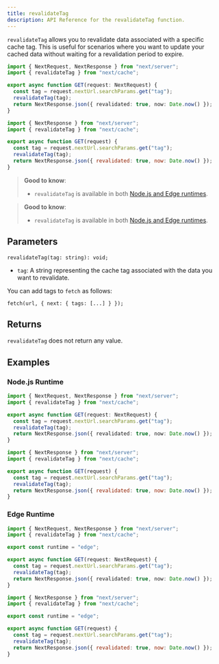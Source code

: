 ```yaml
---
title: revalidateTag
description: API Reference for the revalidateTag function.
---
```


`revalidateTag` allows you to revalidate data associated with a specific cache tag. This is useful for scenarios where you want to update your cached data without waiting for a revalidation period to expire.

```ts title="app/api/revalidate/route.ts" switcher
import { NextRequest, NextResponse } from "next/server";
import { revalidateTag } from "next/cache";

export async function GET(request: NextRequest) {
  const tag = request.nextUrl.searchParams.get("tag");
  revalidateTag(tag);
  return NextResponse.json({ revalidated: true, now: Date.now() });
}
```

```js title="app/api/revalidate/route.js" switcher
import { NextResponse } from "next/server";
import { revalidateTag } from "next/cache";

export async function GET(request) {
  const tag = request.nextUrl.searchParams.get("tag");
  revalidateTag(tag);
  return NextResponse.json({ revalidated: true, now: Date.now() });
}
```

<AppOnly>

> **Good to know**:
>
> - `revalidateTag` is available in both [Node.js and Edge runtimes](/docs/app/building-your-application/rendering/edge-and-nodejs-runtimes).

</AppOnly>

<PagesOnly>

> **Good to know**:
>
> - `revalidateTag` is available in both [Node.js and Edge runtimes](/docs/pages/building-your-application/rendering/edge-and-nodejs-runtimes).

</PagesOnly>

## Parameters

```tsx
revalidateTag(tag: string): void;
```

- `tag`: A string representing the cache tag associated with the data you want to revalidate.

You can add tags to `fetch` as follows:

```tsx
fetch(url, { next: { tags: [...] } });
```

## Returns

`revalidateTag` does not return any value.

## Examples

### Node.js Runtime

```ts title="app/api/revalidate/route.ts" switcher
import { NextRequest, NextResponse } from "next/server";
import { revalidateTag } from "next/cache";

export async function GET(request: NextRequest) {
  const tag = request.nextUrl.searchParams.get("tag");
  revalidateTag(tag);
  return NextResponse.json({ revalidated: true, now: Date.now() });
}
```

```js title="app/api/revalidate/route.js" switcher
import { NextResponse } from "next/server";
import { revalidateTag } from "next/cache";

export async function GET(request) {
  const tag = request.nextUrl.searchParams.get("tag");
  revalidateTag(tag);
  return NextResponse.json({ revalidated: true, now: Date.now() });
}
```

### Edge Runtime

```ts title="app/api/revalidate/route.ts" switcher
import { NextRequest, NextResponse } from "next/server";
import { revalidateTag } from "next/cache";

export const runtime = "edge";

export async function GET(request: NextRequest) {
  const tag = request.nextUrl.searchParams.get("tag");
  revalidateTag(tag);
  return NextResponse.json({ revalidated: true, now: Date.now() });
}
```

```js title="app/api/revalidate/route.js" switcher
import { NextResponse } from "next/server";
import { revalidateTag } from "next/cache";

export const runtime = "edge";

export async function GET(request) {
  const tag = request.nextUrl.searchParams.get("tag");
  revalidateTag(tag);
  return NextResponse.json({ revalidated: true, now: Date.now() });
}
```

